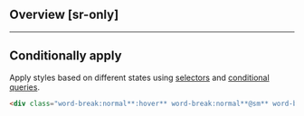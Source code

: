 ## Overview [sr-only]
<Overview/>

---

## Conditionally apply
Apply styles based on different states using [selectors](/docs/state-selectors) and [conditional queries](/docs/conditional-queries).
```html
<div class="word-break:normal**:hover** word-break:normal**@sm** word-break:normal**@dark** word-break:normal**@print**">…</div>
```

